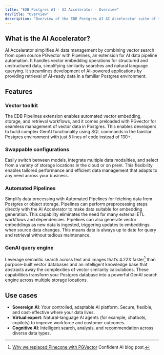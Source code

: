 ```yaml
---
title: "EDB Postgres AI - AI Accelerator - Overview"
navTitle: "Overview"
description: "Overview of the EDB Postgres AI AI Accelerator suite of tools including EDB PGvector and Pipelines."
---
```


## What is the AI Accelerator?

AI Accelerator simplifies AI data management by combining vector search from open source PGvector with Pipelines, an extension for AI data pipeline automation. It handles vector embedding operations for structured and unstructured data, simplifying similarity searches and natural language querying. It streamlines development of AI-powered applications by providing retrieval of AI-ready data in a familiar Postgres environment.

## Features

### Vector toolkit

The EDB Pipelines extension enables automated vector embedding, storage, and retrieval workflows, and it comes preloaded with PGvector for seamless management of vector data in Postgres. This enables developers to build complex GenAI functionality using SQL commands in the familiar Postgres environment with just 5 lines of code instead of 130+.

### Swappable configurations

Easily switch between models, integrate multiple data modalities, and select from a variety of storage locations in the cloud or on prem. This flexibility enables tailored performance and efficient data management that adapts to any need across your business.

### Automated Pipelines

Simplify data processing with Automated Pipelines for fetching data from Postgres or object storage. Pipelines can perform preprocessing steps directly with the AI Accelerator to make data suitable for embedding generation. This capability eliminates the need for many external ETL workflows and dependencies. Pipelines can also generate vector embeddings as new data is ingested, triggering updates to embeddings when source data changes. This means data is always up to date for query and retrieval without tedious maintenance.

### GenAI query engine

Leverage semantic search across text and images that’s 4.22X faster[^1] than purpose-built vector databases and an intelligent knowledge base that abstracts away the complexities of vector similarity calculations. These capabilities transform your Postgres database into a powerful GenAI search engine across multiple storage locations.

[^1]: [Why we replaced Pinecone with PGVector](https://www.confident-ai.com/blog/why-we-replaced-pinecone-with-pgvector) Confident AI blog post.

## Use cases

* **Sovereign AI**: Your controlled, adaptable AI platform. Secure, flexible, and cost-effective where your data lives.
* **Virtual expert**: Natural-language AI agents (for example, chatbots, copilots) to improve workforce and customer outcomes.
* **Cognitive AI**: Intelligent search, analysis, and recommendation across diverse data types.
